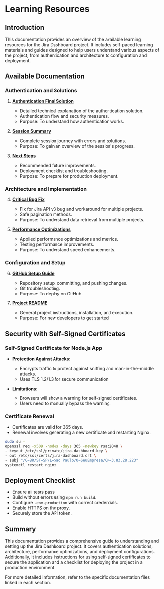 # Learning Resources

## Introduction

This documentation provides an overview of the available learning resources for the Jira Dashboard project. It includes self-paced learning materials and guides designed to help users understand various aspects of the project, from authentication and architecture to configuration and deployment.

## Available Documentation

### Authentication and Solutions

1. **[Authentication Final Solution](./SOLUCAO_FINAL_AUTENTICACAO.md)**
   - Detailed technical explanation of the authentication solution.
   - Authentication flow and security measures.
   - Purpose: To understand how authentication works.

2. **[Session Summary](./RESUMO_SESSAO_FINAL.md)**
   - Complete session journey with errors and solutions.
   - Purpose: To gain an overview of the session's progress.

3. **[Next Steps](./PROXIMOS_PASSOS.md)**
   - Recommended future improvements.
   - Deployment checklist and troubleshooting.
   - Purpose: To prepare for production deployment.

### Architecture and Implementation

4. **[Critical Bug Fix](./CORRECAO_CRITICA_IMPLEMENTADA.md)**
   - Fix for Jira API v3 bug and workaround for multiple projects.
   - Safe pagination methods.
   - Purpose: To understand data retrieval from multiple projects.

5. **[Performance Optimizations](./OTIMIZACOES_PERFORMANCE.md)**
   - Applied performance optimizations and metrics.
   - Testing performance improvements.
   - Purpose: To understand speed enhancements.

### Configuration and Setup

6. **[GitHub Setup Guide](./GUIA_GITHUB_SETUP.md)**
   - Repository setup, committing, and pushing changes.
   - Git troubleshooting.
   - Purpose: To deploy on GitHub.

7. **[Project README](./README.md)**
   - General project instructions, installation, and execution.
   - Purpose: For new developers to get started.

## Security with Self-Signed Certificates

### Self-Signed Certificate for Node.js App

- **Protection Against Attacks:**
  - Encrypts traffic to protect against sniffing and man-in-the-middle attacks.
  - Uses TLS 1.2/1.3 for secure communication.

- **Limitations:**
  - Browsers will show a warning for self-signed certificates.
  - Users need to manually bypass the warning.

### Certificate Renewal

- Certificates are valid for 365 days.
- Renewal involves generating a new certificate and restarting Nginx.

```bash
sudo su -
openssl req -x509 -nodes -days 365 -newkey rsa:2048 \
- keyout /etc/ssl/private/jira-dashboard.key \
- out /etc/ssl/certs/jira-dashboard.crt \
- subj "/C=BR/ST=SP/L=Sao Paulo/O=SeuEmpresa/CN=3.83.28.223"
systemctl restart nginx
```

## Deployment Checklist

- Ensure all tests pass.
- Build without errors using `npm run build`.
- Configure `.env.production` with correct credentials.
- Enable HTTPS on the proxy.
- Securely store the API token.

## Summary

This documentation provides a comprehensive guide to understanding and setting up the Jira Dashboard project. It covers authentication solutions, architecture, performance optimizations, and deployment configurations. Additionally, it includes instructions for using self-signed certificates to secure the application and a checklist for deploying the project in a production environment.

For more detailed information, refer to the specific documentation files linked in each section.
